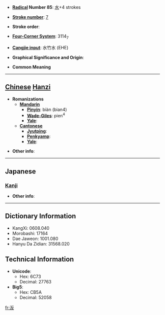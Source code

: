 * '''[[Wiktionary:Chinese radical index| Radical]] Number 85''': [[Wiktionary:Chinese radical index 水|水]]+4 strokes

* '''[[Wiktionary:Chinese total strokes index|Stroke number]]''': [[Wiktionary:Chinese total strokes index 7|7]]

* '''Stroke order''': 

* '''[[Wiktionary:Chinese four corner index|Four-Corner System]]''': 3114<sub>7</sub>

* '''[[Wiktionary:Chinese Cangjie index|Cangjie input]]''': 水竹水 (EHE)

* '''Graphical Significance and Origin''': 

* '''Common Meaning'''

----

== [[Chinese]] [[Hanzi]] ==

* '''Romanizations'''
** '''[[Mandarin]]'''
*** '''[[Pinyin]]''': biàn (bian4)
*** '''[[Wade-Giles]]''': pien<sup>4</sup>
*** '''[[Yale]]''': 
** '''[[Cantonese]]'''
*** '''[[Jyutping]]''':
*** '''[[Penkyamp]]''': 
*** '''[[Yale]]''': 

* '''Other info''': 

----

==Japanese==
===[[Kanji]]===
{{kanji|on readings=[[へん]] (hen), [[べん]] (ben)|kun readings=}}

* '''Other info''':  

----

== Dictionary Information ==

* KangXi: 0608.040
* Morobashi: 17164
* Dae Jaweon: 1001.080
* Hanyu Da Zidian: 31568.020

== Technical Information ==

* '''Unicode''':
** Hex: 6C73
** Decimal: 27763
* '''Big5''':
** Hex: CB5A
** Decimal: 52058

[[fr:汳]]